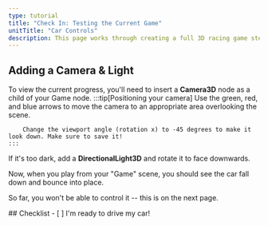 ```yaml
---
type: tutorial
title: "Check In: Testing the Current Game"
unitTitle: "Car Controls"
description: This page works through creating a full 3D racing game step-by-step
---
```



## Adding a Camera & Light

To view the current progress, you'll need to insert a **Camera3D** node as a child of your Game node.
    :::tip[Positioning your camera]
        Use the green, red, and blue arrows to move the camera to an appropriate area overlooking the scene.
        
        
        Change the viewport angle (rotation x) to -45 degrees to make it look down. Make sure to save it!
    :::
If it's too dark, add a **DirectionalLight3D** and rotate it to face downwards.


Now, when you play from your "Game" scene, you should see the car fall down and bounce into place.

So far, you won't be able to control it -- this is on the next page.


<Box>
## Checklist
<Checklist>
- [ ] I'm ready to drive my car!
</Checklist>
</Box>
